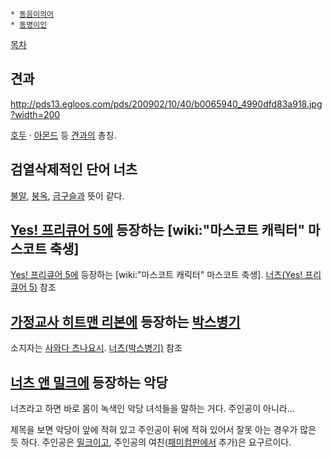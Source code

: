  * [[동음이의어]]
 * [[동명이인]]

[[목차]]
== 견과 ==
http://pds13.egloos.com/pds/200902/10/40/b0065940_4990dfd83a918.jpg?width=200

[[호두]] · [[아몬드]] 등 [[견과]]의 총칭.

== 검열삭제적인 단어 너츠 ==
[[불알]], [[붕옥]], [[금구슬]]과 뜻이 같다. 

== [[Yes! 프리큐어 5]]에 등장하는 [wiki:"마스코트 캐릭터" 마스코트 축생] ==
[[Yes! 프리큐어 5]]에 등장하는 [wiki:"마스코트 캐릭터" 마스코트 축생]. [[너츠(Yes! 프리큐어 5)]] 참조

== [[가정교사 히트맨 리본]]에 등장하는 [[박스병기]] ==
소지자는 [[사와다 츠나요시]]. [[너츠(박스병기)]] 참조

== [[너츠 앤 밀크]]에 등장하는 악당 ==
너츠라고 하면 바로 몸이 녹색인 악당 녀석들을 말하는 거다. 주인공이 아니라...

제목을 보면 악당이 앞에 적혀 있고 주인공이 뒤에 적혀 있어서 잘못 아는 경우가 많은 듯 하다. 주인공은 [[밀크]]이고, 주인공의 여친([[패미컴]]판에서 추가)은 요구르이다.
